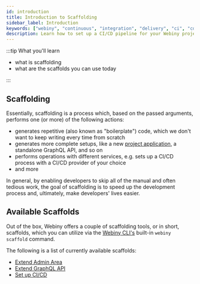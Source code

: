 ```yaml
---
id: introduction
title: Introduction to Scaffolding
sidebar_label: Introduction
keywords: ["webiny", "continuous", "integration", "delivery", "ci", "cd", "scaffold"]
description: Learn how to set up a CI/CD pipeline for your Webiny project.
---
```



:::tip What you'll learn

- what is scaffolding
- what are the scaffolds you can use today

:::

## Scaffolding

Essentially, scaffolding is a process which, based on the passed arguments, performs one (or more) of the following actions:

- generates repetitive (also known as "boilerplate") code, which we don't want to keep writing every time from scratch
- generates more complete setups, like a new [project application](/docs/key-topics/project-organization/project-applications-and-packages/), a standalone GraphQL API, and so on
- performs operations with different services, e.g. sets up a CI/CD process with a CI/CD provider of your choice
- and more

In general, by enabling developers to skip all of the manual and often tedious work, the goal of scaffolding is to speed up the development process and, ultimately, make developers' lives easier.

## Available Scaffolds

Out of the box, Webiny offers a couple of scaffolding tools, or in short, scaffolds, which you can utilize via the [Webiny CLI's](/docs/key-topics/webiny-cli) built-in `webiny scaffold` command.

The following is a list of currently available scaffolds:

- [Extend Admin Area](/docs/how-to-guides/webiny-cli/scaffolding/extend-admin-area)
- [Extend GraphQL API](/docs/how-to-guides/webiny-cli/scaffolding/extend-graphql-api)
- [Set up CI/CD](/docs/how-to-guides/webiny-cli/scaffolding/ci-cd)

